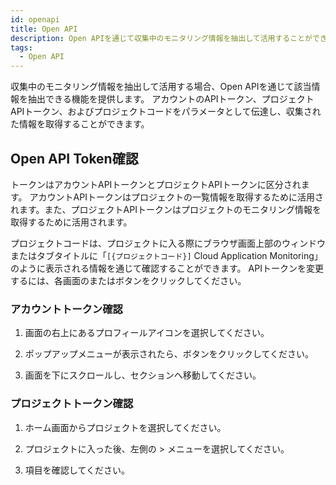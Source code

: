 ```yaml
---
id: openapi
title: Open API
description: Open APIを通じて収集中のモニタリング情報を抽出して活用することができます。
tags:
  - Open API
---
```


収集中のモニタリング情報を抽出して活用する場合、Open APIを通じて該当情報を抽出できる機能を提供します。 アカウントのAPIトークン、プロジェクトAPIトークン、およびプロジェクトコードをパラメータとして伝達し、収集された情報を取得することができます。

## Open API Token確認

トークンはアカウントAPIトークンとプロジェクトAPIトークンに区分されます。 アカウントAPIトークンはプロジェクトの一覧情報を取得するために活用されます。また、プロジェクトAPIトークンはプロジェクトのモニタリング情報を取得するために活用されます。

プロジェクトコードは、プロジェクトに入る際にブラウザ画面上部のウィンドウまたはタブタイトルに「`[{プロジェクトコード}]` Cloud Application Monitoring」のように表示される情報を通じて確認することができます。 APIトークンを変更するには、各画面の<Cmdname sid="reissue" className="uitext" />または<Cmdname sid="reissue_token" className="uitext" />ボタンをクリックしてください。

### アカウントトークン確認

1.  画面の右上にあるプロフィールアイコンを選択してください。

2.  ポップアップメニューが表示されたら、<Cmdname sid="manage_account_info" className="uitext" />ボタンをクリックしてください。

3.  画面を下にスクロールし、<Cmdname sid="api_token" className="uitext" />セクションへ移動してください。

### プロジェクトトークン確認

1.  ホーム画面からプロジェクトを選択してください。 

2.  プロジェクトに入った後、左側の<Cmdname sid="management" className="uitext" /> > <Cmdname sid="project_management" className="uitext" />メニューを選択してください。

3.  <Cmdname sid="api_token" className="uitext" />項目を確認してください。
